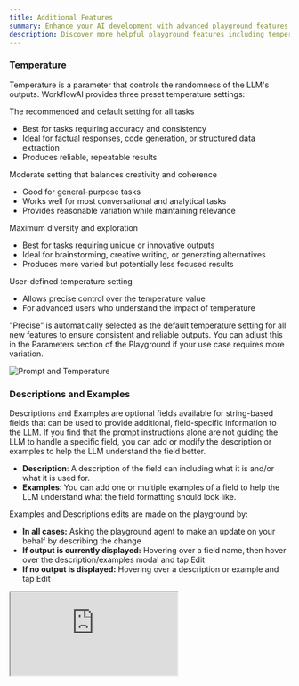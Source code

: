 ```yaml
---
title: Additional Features
summary: Enhance your AI development with advanced playground features. Learn how to control model creativity with temperature settings and provide better guidance with field descriptions and examples.
description: Discover more helpful playground features including temperature controls, field descriptions, examples, and other tools to enhance your AI development experience.
---
```



### Temperature
Temperature is a parameter that controls the randomness of the LLM's outputs. WorkflowAI provides three preset temperature settings:

<Accordions defaultValue="Precise (Default)">
<Accordion title="Precise (Default)">
The recommended and default setting for all tasks

- Best for tasks requiring accuracy and consistency
- Ideal for factual responses, code generation, or structured data extraction
- Produces reliable, repeatable results
</Accordion>

<Accordion title="Balanced">
Moderate setting that balances creativity and coherence

- Good for general-purpose tasks
- Works well for most conversational and analytical tasks
- Provides reasonable variation while maintaining relevance
</Accordion>

<Accordion title="Creative">
Maximum diversity and exploration

- Best for tasks requiring unique or innovative outputs
- Ideal for brainstorming, creative writing, or generating alternatives
- Produces more varied but potentially less focused results
</Accordion>

<Accordion title="Custom">
User-defined temperature setting

- Allows precise control over the temperature value
- For advanced users who understand the impact of temperature
</Accordion>
</Accordions>

"Precise" is automatically selected as the default temperature setting for all new features to ensure consistent and reliable outputs. You can adjust this in the Parameters section of the Playground if your use case requires more variation.

![Prompt and Temperature](/images/playground/parameters.png)

### Descriptions and Examples

Descriptions and Examples are optional fields available for string-based fields that can be used to provide additional, field-specific information to the LLM. If you find that the prompt instructions alone are not guiding the LLM to handle a specific field, you can add or modify the description or examples to help the LLM understand the field better.

- **Description**: A description of the field can including what it is and/or what it is used for.
- **Examples**: You can add one or multiple examples of a field to help the LLM understand what the field formatting should look like.

Examples and Descriptions edits are made on the playground by:
- **In all cases:** Asking the playground agent to make an update on your behalf by describing the change
- **If output is currently displayed:** Hovering over a field name, then hover over the description/examples modal and tap Edit
- **If no output is displayed:** Hovering over a description or example and tap Edit

<div style={{ position: 'relative', paddingTop: '56.25%' }}>
  <iframe
    src="https://customer-turax1sz4f7wbpuv.cloudflarestream.com/b631d5bd71c86c9c2ae7e4f52f97de1f/iframe?autoplay=false&muted=false&controls=true"
    style={{ 
      border: 'none', 
      position: 'absolute', 
      top: 0, 
      left: 0,
      height: '100%', 
      width: '100%' 
    }}
    allow="accelerometer; gyroscope; autoplay; encrypted-media; picture-in-picture;"
    allowFullScreen={true}
  ></iframe>
</div>
